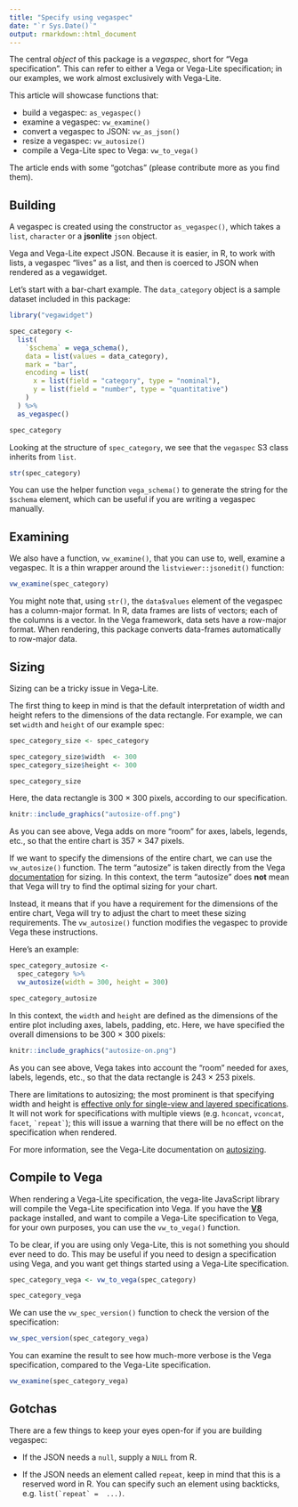 ```yaml
---
title: "Specify using vegaspec"
date: "`r Sys.Date()`"
output: rmarkdown::html_document
---
```


The central *object* of this package is a *vegaspec*, short for "Vega specification". This can refer to either a Vega or Vega-Lite specification; in our examples, we work almost exclusively with Vega-Lite.

This article will showcase functions that:

- build a vegaspec: `as_vegaspec()`
- examine a vegaspec: `vw_examine()`
- convert a vegaspec to JSON: `vw_as_json()`
- resize a vegaspec: `vw_autosize()`
- compile a Vega-Lite spec to Vega: `vw_to_vega()`

The article ends with some "gotchas" (please contribute more as you find them).

## Building

A vegaspec is created using the constructor `as_vegaspec()`, which takes a `list`, `character` or a **jsonlite** `json` object. 

Vega and Vega-Lite expect JSON. Because it is easier, in R, to work with lists, a vegaspec "lives" as a list, and then is coerced to JSON when rendered as a vegawidget.

Let's start with a bar-chart example. The `data_category` object is a sample dataset included in this package:

```r
library("vegawidget")

spec_category <- 
  list(
    `$schema` = vega_schema(),
    data = list(values = data_category),
    mark = "bar",
    encoding = list(
      x = list(field = "category", type = "nominal"),
      y = list(field = "number", type = "quantitative")
    )
  ) %>%
  as_vegaspec()

spec_category
```

Looking at the structure of `spec_category`, we see that the `vegaspec` S3 class inherits from `list`.

```r
str(spec_category)
```

You can use the helper function `vega_schema()` to generate the string for the `$schema` element, which can be useful if you are writing a vegaspec manually. 

## Examining

We also have a function, `vw_examine()`, that you can use to, well, examine a vegaspec. It is a thin wrapper around the `listviewer::jsonedit()` function:

```r
vw_examine(spec_category)
```

You might note that, using `str()`, the `data$values` element of the vegaspec has a column-major format. In R, data frames are lists of vectors; each of the columns is a vector. In the Vega framework, data sets have a row-major format. When rendering, this package converts data-frames automatically to row-major data. 

## Sizing

Sizing can be a tricky issue in Vega-Lite. 

The first thing to keep in mind is that the default interpretation of width and height refers to the dimensions of the data rectangle. For example, we can set `width` and `height` of our example spec:

```r
spec_category_size <- spec_category

spec_category_size$width  <- 300
spec_category_size$height <- 300

spec_category_size
```

Here, the data rectangle is 300 $\times$ 300 pixels, according to our specification. 

```r
knitr::include_graphics("autosize-off.png")
```

As you can see above, Vega adds on more "room" for axes, labels, legends, etc., so that the entire chart is 357 $\times$ 347 pixels.

If we want to specify the dimensions of the entire chart, we can use the `vw_autosize()` function. The term "autosize" is taken directly from the Vega [documentation](https://vega.github.io/vega-lite/docs/size.html#autosize) for sizing. In this context, the term "autosize" does **not** mean that Vega will try to find the optimal sizing for your chart. 

Instead, it means that if you have a requirement for the dimensions of the entire chart, Vega will try to adjust the chart to meet these sizing requirements. The `vw_autosize()` function modifies the vegaspec to provide Vega these instructions.

Here's an example:

```r
spec_category_autosize <- 
  spec_category %>%
  vw_autosize(width = 300, height = 300)

spec_category_autosize
```

In this context, the `width` and `height` are defined as the dimensions of the entire plot including axes, labels, padding, etc. Here, we have specified the overall dimensions to be 300 $\times$ 300 pixels:

```r
knitr::include_graphics("autosize-on.png")
```

As you can see above, Vega takes into account the "room" needed for axes, labels, legends, etc., so that the data rectangle is 243 $\times$ 253 pixels.

There are limitations to autosizing; the most prominent is that specifying width and height is [effective only for single-view and layered specifications](https://vega.github.io/vega-lite/docs/size.html#limitations). It will not work for specifications with multiple views (e.g. `hconcat`, `vconcat`, `facet`, `` `repeat` ``); this will issue a warning that there will be no effect on the specification when rendered.

For more information, see the Vega-Lite documentation on [autosizing](https://vega.github.io/vega-lite/docs/size.html#autosize).

## Compile to Vega

When rendering a Vega-Lite specification, the vega-lite JavaScript library will compile the Vega-Lite specification into Vega. If you have the [**V8**](https://cran.r-project.org/package=V8) package installed, and want to compile a Vega-Lite specification to Vega, for your own purposes, you can use the `vw_to_vega()` function.

To be clear, if you are using only Vega-Lite, this is not something you should ever need to do. This may be useful if you need to design a specification using Vega, and you want get things started using a Vega-Lite specification.

```r
spec_category_vega <- vw_to_vega(spec_category)

spec_category_vega
```

We can use the `vw_spec_version()` function to check the version of the specification:

```r
vw_spec_version(spec_category_vega)
```

You can examine the result to see how much-more verbose is the Vega specification, compared to the Vega-Lite specification.

```r
vw_examine(spec_category_vega)
```

## Gotchas

There are a few things to keep your eyes open-for if you are building vegaspec: 

- If the JSON needs a `null`, supply a `NULL` from R.

- If the JSON needs an element called `repeat`, keep in mind that this is a reserved word in R. You can specify such an element using backticks, e.g. ``list(`repeat` =  ...)``.



